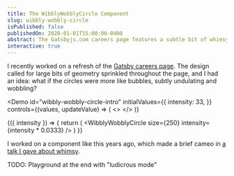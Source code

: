 ```yaml
---
title: The WibblyWobblyCircle Component
slug: wibbly-wobbly-circle
isPublished: false
publishedOn: 2020-01-01T15:00:00-0400
abstract: The Gatsbyjs.com careers page features a subtle bit of whimsy—a gelatinous bubble floating gently on the wind. This post looks at how it's made, with React, bezier curves, and trigonometry ✨
interactive: true
---
```



I recently worked on a refresh of the [Gatsby careers page](https://www.gatsbyjs.com/careers/). The design called for large bits of geometry sprinkled throughout the page, and I had an idea: what if the circles were more like bubbles, subtly undulating and wobbling?

<Demo
  id="wibbly-wobbly-circle-intro"
  initialValues={{
    intensity: 33,
  }}
  controls={(values, updateValue) => (
    <><SliderControl
      id="intensity"
      label="Intensity"
      min={0}
      max={100}
      value={values.intensity}
      updateValue={updateValue}
    />
        <SliderControl
      id="intensity"
      label="Intensity"
      min={0}
      max={100}
      value={values.intensity}
      updateValue={updateValue}
    /></>
  )}
>
  {({ intensity }) => {
    return (
      <WibblyWobblyCircle size={250} intensity={intensity * 0.0333} />
    )
  }}
</Demo>

I worked on a component like this years ago, which made a brief cameo in [a talk I gave about whimsy](https://www.youtube.com/watch?v=Z2d9rw9RwyE).


TODO: Playground at the end with "ludicrous mode"

